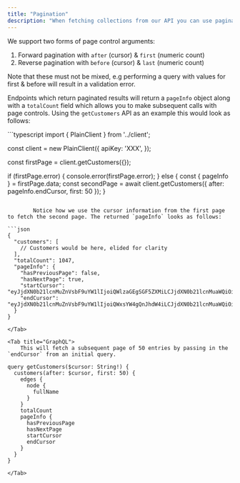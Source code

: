 ```yaml
---
title: "Pagination"
description: "When fetching collections from our API you can use pagination to control how much data is returned. We will return 25 records per request by default and the maximum page size is 100 records."
---
```


We support two forms of page control arguments:

1. Forward pagination with `after` (cursor) & `first` (numeric count)
1. Reverse pagination with `before` (cursor) & `last` (numeric count)

Note that these must not be mixed, e.g performing a query with values for first & before will result in a validation error.

Endpoints which return paginated results will return a `pageInfo` object along with a `totalCount` field which allows you to make subsequent calls with page controls. Using the `getCustomers` API as an example this would look as follows:

<Tabs>
    <Tab title="Typescript SDK">
```typescript
import { PlainClient } from '../client';
 
const client = new PlainClient({
  apiKey: 'XXX',
});
 
const firstPage = client.getCustomers({});
 
if (firstPage.error) {
  console.error(firstPage.error);
} else {
  const { pageInfo } = firstPage.data;
  const secondPage = await client.getCustomers({ after: pageInfo.endCursor, first: 50 });
}
```

        Notice how we use the cursor information from the first page to fetch the second page. The returned `pageInfo` looks as follows:

```json
{
  "customers": [
    // Customers would be here, elided for clarity
  ],
  "totalCount": 1047,
  "pageInfo": {
    "hasPreviousPage": false,
    "hasNextPage": true,
    "startCursor": "eyJjdXN0b21lcnMuZnVsbF9uYW1lIjoiQWlzaGEgSGF5ZXMiLCJjdXN0b21lcnMuaWQiOiJjXzAxRllFWjlBRTk2S1c4SFJHSDhWVEZKU1JIIn0=",
    "endCursor": "eyJjdXN0b21lcnMuZnVsbF9uYW1lIjoiQWxsYW4gQnJhdW4iLCJjdXN0b21lcnMuaWQiOiJjXzAxSDFSQkRBV1BFQlpIRzlIODVORzE5SFdQIn0="
  }
}
```
    </Tab>

    <Tab title="GraphQL">
        This will fetch a subsequent page of 50 entries by passing in the `endCursor` from an initial query.
```grapql Second page
query getCustomers($cursor: String!) {
  customers(after: $cursor, first: 50) {
    edges {
      node {
        fullName
      }
    }
    totalCount
    pageInfo {
      hasPreviousPage
      hasNextPage
      startCursor
      endCursor
    }
  }
}
```

    </Tab>

</Tabs>
